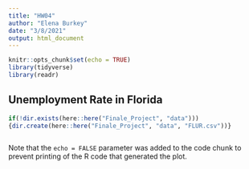 ```yaml
---
title: "HW04"
author: "Elena Burkey"
date: "3/8/2021"
output: html_document
---
```


```r
knitr::opts_chunk$set(echo = TRUE)
library(tidyverse)
library(readr)
```

## Unemployment Rate in Florida 


```r
if(!dir.exists(here::here("Finale_Project", "data")))
{dir.create(here::here("Finale_Project", "data", "FLUR.csv"))}
```



```r

```

Note that the `echo = FALSE` parameter was added to the code chunk to prevent printing of the R code that generated the plot.
